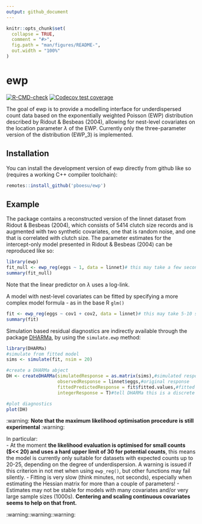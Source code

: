 ```yaml
---
output: github_document
---
```


<!-- README.md is generated from README.Rmd. Please edit that file -->

```r
knitr::opts_chunk$set(
  collapse = TRUE,
  comment = "#>",
  fig.path = "man/figures/README-",
  out.width = "100%"
)
```

# ewp

<!-- badges: start -->
[![R-CMD-check](https://github.com/pboesu/ewp/workflows/R-CMD-check/badge.svg)](https://github.com/pboesu/ewp/actions)
[![Codecov test coverage](https://codecov.io/gh/pboesu/ewp/branch/main/graph/badge.svg)](https://app.codecov.io/gh/pboesu/ewp?branch=main)
<!-- badges: end -->

The goal of ewp is to provide a modelling interface for underdispersed count data based on the exponentially weighted Poisson (EWP) distribution described by Ridout & Besbeas (2004), allowing for nest-level covariates on the location parameter $\lambda$ of the EWP. Currently only the three-parameter version of the distribution (EWP_3) is implemented.

## Installation

You can install the development version of ewp directly from github like so (requires a working C++ compiler toolchain):

``` r
remotes::install_github('pboesu/ewp')
```

## Example

The package contains a reconstructed version of the linnet dataset from Ridout & Besbeas (2004), which consists of 5414 clutch size records and is augmented with two synthetic covariates, one that is random noise, and one that is correlated with clutch size. The parameter estimates for the intercept-only model presented in Ridout & Besbeas (2004) can be reproduced like so:

```r
library(ewp)
fit_null <- ewp_reg(eggs ~ 1, data = linnet)# this may take a few seconds
summary(fit_null)
```

Note that the linear predictor on $\lambda$ uses a log-link.

A model with nest-level covariates can be fitted by specifying a more complex model formula - as in the base R `glm()`

```r
fit <- ewp_reg(eggs ~ cov1 + cov2, data = linnet)# this may take 5-10 seconds
summary(fit)
```

Simulation based residual diagnostics are indirectly available through the package [DHARMa](https://cran.r-project.org/package=DHARMa), by using the `simulate.ewp` method:

```r
library(DHARMa)
#simulate from fitted model
sims <- simulate(fit, nsim = 20)

#create a DHARMa abject
DH <- createDHARMa(simulatedResponse = as.matrix(sims),#simulated responses
                   observedResponse = linnet$eggs,#original response
                   fittedPredictedResponse = fit$fitted.values,#fitted values from ewp model
                   integerResponse = T)#tell DHARMa this is a discrete probability distribution

#plot diagnostics
plot(DH)
```

:warning: 
**Note that the maximum likelihood optimisation procedure is still experimental**
:warning:

In particular:    
- At the moment **the likelihood evaluation is optimised for small counts ($\lambda << 20) and uses a hard upper limit of 30 for potential counts**, this means the model is currently only suitable for datasets with expected counts up to 20-25, depending on the degree of underdispersion. A warning is issued if this criterion in not met when using `ewp_reg()`, but other functions may fail silently.
- Fitting is very slow (think minutes, not seconds), especially when estimating the Hessian matrix for more than a couple of parameters!
- Estimates may not be stable for models with many covariates and/or very large sample sizes (1000s). **Centering and scaling continuous covariates seems to help on that front.**

:warning::warning::warning:
